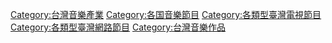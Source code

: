 [[Category:台灣音樂產業|Category:台灣音樂產業]]
[[Category:各国音樂節目|Category:各国音樂節目]]
[[Category:各類型臺灣電視節目|Category:各類型臺灣電視節目]]
[[Category:各類型臺灣網路節目|Category:各類型臺灣網路節目]]
[[Category:台灣音樂作品|Category:台灣音樂作品]]